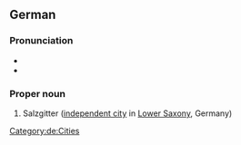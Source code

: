 ==German==
{{wikipedia}}
{{wikipedia|lang=de}}

===Pronunciation===
* {{IPA|lang=de|/zalt͡sˈɡɪtɐ/}}
* {{audio|De-Salzgitter.ogg|Audio|lang=de}}

===Proper noun===
{{head|de|proper noun}}

# Salzgitter ([[independent city]] in [[Lower Saxony]], Germany)

[[Category:de:Cities]]